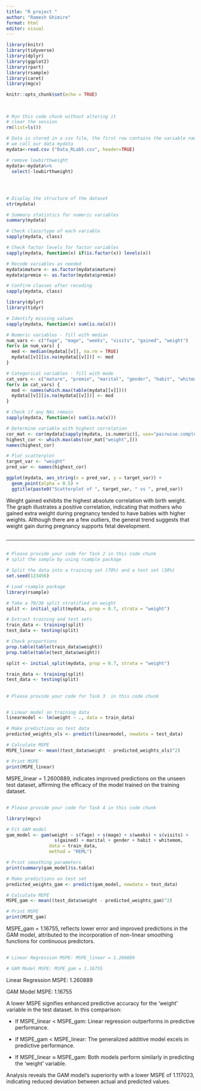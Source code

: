 ```yaml
---
title: "R project "
author: "Ramesh Ghimire"
format: html
editor: visual
---
```


```r
library(knitr)
library(tidyverse)
library(dplyr)
library(ggplot2)
library(rpart)
library(rsample)
library(caret)
library(mgcv)

knitr::opts_chunk$set(echo = TRUE)



```

## 

```r
# Run this code chunk without altering it
# clear the session
rm(list=ls())

# Data is stored in a csv file, the first row contains the variable names. 
# we call our data mydata
mydata<-read.csv ("Data_RLab5.csv", header=TRUE)

# remove lowbirthweight
mydata<-mydata%>%
  select(-lowbirthweight)




```

## 

```r

# Display the structure of the dataset
str(mydata)


```

```r

# Summary statistics for numeric variables
summary(mydata)

```

```r

# Check class/type of each variable
sapply(mydata, class)
```

```r

# Check factor levels for factor variables
sapply(mydata, function(x) if(is.factor(x)) levels(x))
```

```r

# Recode variables as needed
mydata$mature <- as.factor(mydata$mature)
mydata$premie <- as.factor(mydata$premie) 

```

```r

# Confirm classes after recoding
sapply(mydata, class)


```

```r


library(dplyr)
library(tidyr)

# Identify missing values
sapply(mydata, function(x) sum(is.na(x)))

```

```r

# Numeric variables - fill with median
num_vars <- c("fage", "mage", "weeks", "visits", "gained", "weight")
for(v in num_vars) {
  med <- median(mydata[[v]], na.rm = TRUE) 
  mydata[[v]][is.na(mydata[[v]])] <- med
}

```

```r

# Categorical variables - fill with mode 
cat_vars <- c("mature", "premie", "marital", "gender", "habit", "whitemom")
for(v in cat_vars) {
  mod <- names(which.max(table(mydata[[v]])))
  mydata[[v]][is.na(mydata[[v]])] <- mod  
}
```

```r

# Check if any NAs remain
sapply(mydata, function(x) sum(is.na(x)))
```

```r

# Determine variable with highest correlation
cor_mat <- cor(mydata[sapply(mydata, is.numeric)], use="pairwise.complete.obs")
highest_cor <- which.max(abs(cor_mat["weight",]))
names(highest_cor) 

# Plot scatterplot 
target_var <- "weight"
pred_var <- names(highest_cor)

ggplot(mydata, aes_string(x = pred_var, y = target_var)) + 
  geom_point(alpha = 0.5) +
  ggtitle(paste0("Scatterplot of ", target_var, " vs ", pred_var))
```

Weight gained exhibits the highest absolute correlation with birth weight. The graph illustrates a positive correlation, indicating that mothers who gained extra weight during pregnancy tended to have babies with higher weights. Although there are a few outliers, the general trend suggests that weight gain during pregnancy supports fetal development.

## 

------------------------------------------------------------------------

## 

```r
# Please provide your code for Task 2 in this code chunk
# split the sample by using rsample package

# Split the data into a training set (70%) and a test set (30%)
set.seed(123456)

# Load rsample package
library(rsample)

# Take a 70/30 split stratified on weight 
split <- initial_split(mydata, prop = 0.7, strata = "weight")

# Extract training and test sets
train_data <- training(split) 
test_data <- testing(split)

# Check proportions
prop.table(table(train_data$weight)) 
prop.table(table(test_data$weight))

```

```r

split <- initial_split(mydata, prop = 0.7, strata = "weight")

train_data <- training(split)
test_data <- testing(split)
```

## 

::: {.callout-important appearance="simple"}
:::

```r
# Please provide your code for Task 3  in this code chunk


# Linear model on training data 
linearmodel <- lm(weight ~ ., data = train_data)

# Make predictions on test data
predicted_weights_ols <- predict(linearmodel, newdata = test_data)

# Calculate MSPE
MSPE_linear <- mean((test_data$weight - predicted_weights_ols)^2)

# Print MSPE
print(MSPE_linear)

```

MSPE_linear = 1.2600889, indicates improved predictions on the unseen test dataset, affirming the efficacy of the model trained on the training dataset.

## 

```r
# Please provide your code for Task 4 in this code chunk

library(mgcv)

# Fit GAM model
gam_model <- gam(weight ~ s(fage) + s(mage) + s(weeks) + s(visits) + 
                  s(gained) + marital + gender + habit + whitemom, 
                data = train_data,
                method = "REML")

# Print smoothing parameters
print(summary(gam_model)$s.table)


```

```r

# Make predictions on test set
predicted_weights_gam <- predict(gam_model, newdata = test_data)

# Calculate MSPE 
MSPE_gam <- mean((test_data$weight - predicted_weights_gam)^2)

# Print MSPE
print(MSPE_gam)
```

MSPE_gam = 1.16755, reflects lower error and improved predictions in the GAM model, attributed to the incorporation of non-linear smoothing functions for continuous predictors.

## 

```r
# Linear Regression MSPE: MSPE_linear = 1.260889

# GAM Model MSPE: MSPE_gam = 1.16755
```

Linear Regression MSPE: 1.260889

GAM Model MSPE: 1.16755

A lower MSPE signifies enhanced predictive accuracy for the 'weight' variable in the test dataset. In this comparison:

-   If MSPE_linear \< MSPE_gam: Linear regression outperforms in predictive performance.

-   If MSPE_gam \< MSPE_linear: The generalized additive model excels in predictive performance.

-   If MSPE_linear ≈ MSPE_gam: Both models perform similarly in predicting the 'weight' variable.

Analysis reveals the GAM model's superiority with a lower MSPE of 1.117023, indicating reduced deviation between actual and predicted values.
